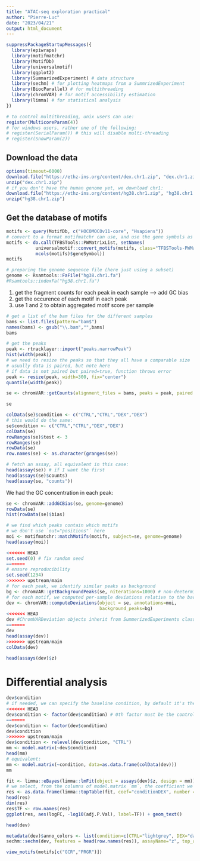 ```yaml
---
title: "ATAC-seq exploration practical"
author: "Pierre-Luc"
date: "2023/04/21"
output: html_document
---
```


```r
suppressPackageStartupMessages({
  library(epiwraps)
  library(motifmatchr)
  library(MotifDb)
  library(universalmotif)
  library(ggplot2)
  library(SummarizedExperiment) # data structure
  library(sechm) # for plotting heatmaps from a SummrizedExperiment
  library(BiocParallel) # for multithreading
  library(chromVAR) # for motif accessibility estimation
  library(limma) # for statistical analysis
})

# to control multithreading, unix users can use:
register(MulticoreParam(4))
# for windows users, rather one of the following:
# register(SerialParam()) # this will disable multi-threading
# register(SnowParam(2))
```


## Download the data

```r
options(timeout=6000)
download.file("https://ethz-ins.org/content/dex.chr1.zip", "dex.chr1.zip", mode="wb")
unzip("dex.chr1.zip")
# if you don't have the human genome yet, we download chr1:
download.file("https://ethz-ins.org/content/hg38.chr1.zip", "hg38.chr1.zip", mode="wb")
unzip("hg38.chr1.zip")
```

## Get the database of motifs

```r
motifs <- query(MotifDb, c("HOCOMOCOv11-core", "Hsapiens"))
# convert to a format motifmatchr can use, and use the gene symbols as names
motifs <- do.call(TFBSTools::PWMatrixList, setNames(
           universalmotif::convert_motifs(motifs, class="TFBSTools-PWMatrix"),
           mcols(motifs)$geneSymbol))
motifs
```


```r
# preparing the genome sequence file (here just using a subset)
genome <- Rsamtools::FaFile("hg38.chr1.fa")
#Rsamtools::indexFa("hg38.chr1.fa")
```

1. get the fragment counts for each peak in each sample
  --> add GC bias
2. get the occurence of each motif in each peak 
3. use 1 and 2 to obtain aggregated motif score per sample

```r
# get a list of the bam files for the different samples
bams <- list.files(pattern="bam$")
names(bams) <- gsub("\\.bam","",bams)
bams
```

```r
# get the peaks
peak <- rtracklayer::import("peaks.narrowPeak")
hist(width(peak))
# we need to resize the peaks so that they all have a comparable size
# usually data is paired, but note here
# if data is not paired but paired=true, function throws error
peak <- resize(peak, width=300, fix="center")
quantile(width(peak))

se <- chromVAR::getCounts(alignment_files = bams, peaks = peak, paired = FALSE)

se

colData(se)$condition <- c("CTRL","CTRL","DEX","DEX")
# this would do the same:
se$condition <- c("CTRL","CTRL","DEX","DEX")
colData(se)
rowRanges(se)$test <- 3
rowRanges(se)
rowData(se)
row.names(se) <- as.character(granges(se))

# fetch an assay, all equivalent in this case:
head(assay(se)) # if I want the first
head(assays(se)$counts)
head(assay(se, "counts"))
```

We had the GC concentration in each peak:

```r
se <- chromVAR::addGCBias(se, genome=genome)
rowData(se)
hist(rowData(se)$bias)
```

```r
# we find which peaks contain which motifs
# we don't use `out="positions"` here
moi <- motifmatchr::matchMotifs(motifs, subject=se, genome=genome)
head(assay(moi))

<<<<<<< HEAD
set.seed(0) # fix random seed
=======
# ensure reproducibility
set.seed(1234)
>>>>>>> upstream/main
# for each peak, we identify similar peaks as background
bg <- chromVAR::getBackgroundPeaks(se, niterations=1000) # non-deeterministic!!!
# for each motif, we computed per-sample deviations relative to the background
dev <- chromVAR::computeDeviations(object = se, annotations=moi,
                                   background_peaks=bg)
<<<<<<< HEAD
dev #ChromVARDeviation objects inherit from SummerizedExperiments class
=======
dev
head(assay(dev))
>>>>>>> upstream/main
colData(dev)
```

```r
head(assays(dev)$z)
```

# Differential analysis

```r
dev$condition
# if needed, we can specify the baseline condition, by default it's the first in alphabetical order
<<<<<<< HEAD
dev$condition <- factor(dev$condition) # 0th factor must be the control!!!
=======
dev$condition <- factor(dev$condition)
dev$condition
>>>>>>> upstream/main
dev$condition <- relevel(dev$condition, "CTRL")
mm <- model.matrix(~dev$condition)
head(mm)
# equivalent:
mm <- model.matrix(~condition, data=as.data.frame(colData(dev)))
mm
```

```r
fit <- limma::eBayes(limma::lmFit(object = assays(dev)$z, design = mm))
# we select, from the columns of model.matrix `mm`, the coefficient we want to test:
res <- as.data.frame(limma::topTable(fit, coef="conditionDEX", number = Inf))
head(res)
dim(res)
res$TF <- row.names(res)
ggplot(res, aes(logFC, -log10(adj.P.Val), label=TF)) + geom_text()

head(dev)
```

```r
metadata(dev)$anno_colors <- list(condition=c(CTRL="lightgrey", DEX="darkred"))
sechm::sechm(dev, features = head(row.names(res)), assayName="z", top_annotation = c("condition", "depth"))
```


```r
view_motifs(motifs[c("GCR","PRGR")])
```

